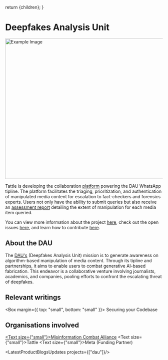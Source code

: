 
  return <DefaultLayoutNarrow>{children}</DefaultLayoutNarrow>;
}


# Deepfakes Analysis Unit

<div style={{textAlign:"center"}}>
    <img src="/products/dau-illustration.jpg" alt="Example Image" width="750" height="450"></img>
</div>


Tattle is developing the collaboration [platform](https://github.com/tattle-made/dau) powering the DAU WhatsApp tipline. The platform facilitates the triaging, prioritization, and authentication of manipulated media content for escalation to fact-checkers and forensics experts. Users not only have the ability to submit queries but also receive an [assessment report](https://dau.mcaindia.in/all-reports) detailing the extent of manipulation for each media item queried.

You can view more information about the project [here](https://github.com/tattle-made/DAU), check out the open issues [here](https://github.com/tattle-made/DAU/issues), and learn how to contribute [here](https://github.com/tattle-made/DAU/blob/main/CONTRIBUTING.md).

## About the DAU

The [DAU's](https://dau.mcaindia.in/) (Deepfakes Analysis Unit) mission is to generate awareness on algorithm-based manipulation of media content. Through its tipline and partnerships, it aims to enable users to combat generative AI-based fabrication. This endeavor is a collaborative venture involving journalists, academics, and companies, pooling efforts to confront the escalating threat of deepfakes.

## Relevant writings

<Box margin={{ top: "small", bottom: "small" }}>
<Anchor href="https://tattle.co.in/blog/2024-04-03-securing-feluda-pt1">Securing your Codebase</Anchor>
</Box>


## Organisations involved

<a href="https://mcaindia.in/"><Text size={"small"}>Misinformation Combat Alliance</Text></a>
<Text size={"small"}>Tattle</Text>
<Text size={"small"}>Meta (Funding Partner)</Text>

<LatestProductBlogsUpdates projects={["dau"]}/>

